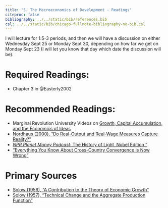 ```yaml
---
title: "5. The Macroeconomics of Development - Readings"
citeproc: false
bibliography: ../../static/bib/references.bib
csl: ../../static/bib/chicago-fullnote-bibliography-no-bib.csl
---
```


I will lecture for 1.5-3 periods, and then we will have a discussion on either Wednesday Sept 25 or Monday Sept 30, depending on how far we get on Monday Sept 23 (I will let you know that day which date the discussion will be).

# Required Readings:

- <i class="fas fa-book"></i>Chapter 3 in @Easterly2002

# Recommended Readings:

- Marginal Revolution University Videos on [Growth, Capital Accumulation, and the Economics of Ideas](https://mru.org/courses/principles-economics-macroeconomics/solow-model-economic-growth)
- [<i class="fas fa-file-pdf"></i> Nordhaus (2000), "Do Real-Output and Real-Wage Measures Capture Reality?"](https://www.nber.org/chapters/c6064.pdf)
- [<i class="fas fa-podcast"></i> *NPR Planet Money Podcast*: The History of Light, Nobel Edition "](https://www.npr.org/sections/money/2018/10/08/655597272/episode-534-the-history-of-light-nobel-edition)
- [<i class="fas fa-external-link-square-alt"></i> "Everything You Know About Cross-Country Convergence is Now Wrong"](https://www.cgdev.org/blog/everything-you-know-about-cross-country-convergence-now-wrong)


# Primary Sources

- [<i class="fas fa-file-pdf"></i> Solow (1956), "A Contribution to the Theory of Economic Growth"](/readings/Solow-1956)
- [<i class="fas fa-file-pdf"></i> Solow (1957), "Technical Change and the Aggregate Production Function"](/readings/Solow-1957)

